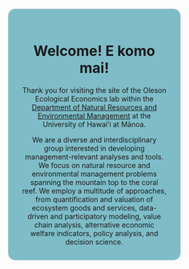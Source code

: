 <style>
  body {
    background-image: url("https://images.pexels.com/photos/4321473/pexels-photo-4321473.jpeg");
    background-size: cover;
    background-repeat: no-repeat;
    overflow: hidden; /* Prevent scrolling */
    height: 100vh; /* Full height of the viewport */
    margin: 0; /* Remove default margin */
  }

  .index-center {
    background-color: rgba(0, 126, 147, 0.5); /* Background color */
    padding: 28px; /* Adjust the value as needed */
    border-radius: 15px; /* Adjust the value as needed for roundness */
    border: 1px solid rgba(232, 232, 232, 1); /* Apply border to all sides */
    border-top: 1px solid rgba(232, 232, 232, 1); /* Top border style */
  }

  .footer {
    position: fixed;
    bottom: 0;
    left: 0;
    width: 100%;
    z-index: 1; /* Ensure the footer is on top of the fixed body */
    border: 1px solid rgba(255, 255, 255, 1) !important; /* White border */
  }
</style>

::: columns
::: {.column width="12.5%"}
:::

::: {.column width="75%"}
<br><br><center class="index-center">
<h1 class='title' id='custom-title'>
Welcome! E komo mai!
</h1>

Thank you for visiting the site of the Oleson Ecological Economics lab within the [Department of Natural Resources and Environmental Management](http://www.ctahr.hawaii.edu/nrem/) at the University of Hawaiʻi at Mānoa.

We are a diverse and interdisciplinary group interested in developing management-relevant analyses and tools.
We focus on natural resource and environmental management problems spanning the mountain top to the coral reef.
We employ a multitude of approaches, from quantification and valuation of ecosystem goods and services, data-driven and participatory modeling, value chain analysis, alternative economic welfare indicators, policy analysis, and decision science.
</center>
:::

::: {.column width="12.5%"}
:::
:::